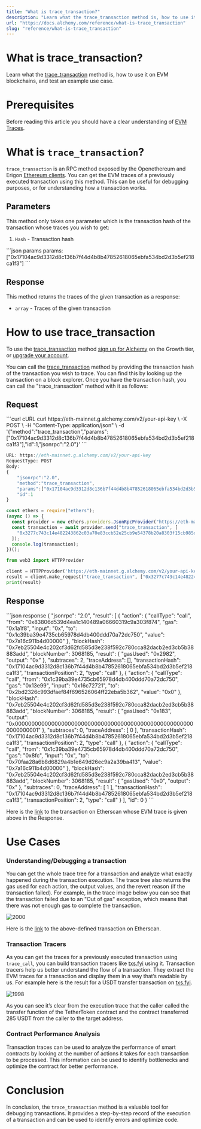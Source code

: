 ```yaml
---
title: "What is trace_transaction?"
description: "Learn what the trace_transaction method is, how to use it on EVM blockchains, and test an example use case."
url: "https://docs.alchemy.com/reference/what-is-trace_transaction"
slug: "reference/what-is-trace_transaction"
---
```


# What is trace\_transaction?

Learn what the [trace\_transaction](/reference/trace-transaction) method is, how to use it on EVM blockchains, and test an example use case.

# Prerequisites

Before reading this article you should have a clear understanding of [EVM Traces](/reference/what-are-evm-traces).

# What is `trace_transaction`?

`trace_transaction` is an RPC method exposed by the Openethereum and Erigon [Ethereum clients](https://www.alchemy.com/overviews/execution-layer-and-consensus-layer-node-clients). You can get the EVM traces of a previously executed transaction using this method. This can be useful for debugging purposes, or for understanding how a transaction works.

## Parameters

This method only takes one parameter which is the transaction hash of the transaction whose traces you wish to get:

1. `Hash` - Transaction hash

<CodeGroup>
  ```json params
  params: ["0x17104ac9d3312d8c136b7f44d4b8b47852618065ebfa534bd2d3b5ef218ca1f3"]
  ```
</CodeGroup>

## Response

This method returns the traces of the given transaction as a response:

* `array` - Traces of the given transaction

# How to use trace\_transaction

To use the [trace\_transaction](/reference/trace-transaction) method [sign up for Alchemy](https://dashboard.alchemy.com/signup/?a=e8cafd6dd9) on the Growth tier, or [upgrade your account](https://dashboard.alchemyapi.io/settings/billing/?a=e8cafd6dd9).

You can call the [trace\_transaction](/reference/trace-transaction) method by providing the transaction hash of the transaction you wish to trace. You can find this by looking up the transaction on a block explorer. Once you have the transaction hash, you can call the "trace\_transaction" method with it as follows:

## Request

<CodeGroup>
  ```curl cURL
  curl https://eth-mainnet.g.alchemy.com/v2/your-api-key \
  -X POST \
  -H "Content-Type: application/json" \
  -d '{"method":"trace_transaction","params":["0x17104ac9d3312d8c136b7f44d4b8b47852618065ebfa534bd2d3b5ef218ca1f3"],"id":1,"jsonrpc":"2.0"}'
  ```

  ```javascript postman
  URL: https://eth-mainnet.g.alchemy.com/v2/your-api-key
  RequestType: POST
  Body: 
  {
      "jsonrpc":"2.0",
      "method":"trace_transaction",
      "params":["0x17104ac9d3312d8c136b7f44d4b8b47852618065ebfa534bd2d3b5ef218ca1f3"],
      "id":1
  }
  ```

  ```javascript ethers.js
  const ethers = require("ethers");
  (async () => {
    const provider = new ethers.providers.JsonRpcProvider("https://eth-mainnet.g.alchemy.com/v2/your-api-key");
    const transaction = await provider.send("trace_transaction", [
      "0x3277c743c14e482243862c03a70e83ccb52e25cb9e54378b20a8303f15cb985d",
    ]);
    console.log(transaction);
  })();
  ```

  ```python web3py
  from web3 import HTTPProvider

  client = HTTPProvider('https://eth-mainnet.g.alchemy.com/v2/your-api-key/')
  result = client.make_request("trace_transaction", ["0x3277c743c14e482243862c03a70e83ccb52e25cb9e54378b20a8303f15cb985d"])
  print(result)
  ```
</CodeGroup>

## Response

<CodeGroup>
  ```json response
  {
    "jsonrpc": "2.0",
    "result": [
      {
        "action": {
          "callType": "call",
          "from": "0x83806d539d4ea1c140489a06660319c9a303f874",
          "gas": "0x1a1f8",
          "input": "0x",
          "to": "0x1c39ba39e4735cb65978d4db400ddd70a72dc750",
          "value": "0x7a16c911b4d00000"
        },
        "blockHash": "0x7eb25504e4c202cf3d62fd585d3e238f592c780cca82dacb2ed3cb5b38883add",
        "blockNumber": 3068185,
        "result": {
          "gasUsed": "0x2982",
          "output": "0x"
        },
        "subtraces": 2,
        "traceAddress": [],
        "transactionHash": "0x17104ac9d3312d8c136b7f44d4b8b47852618065ebfa534bd2d3b5ef218ca1f3",
        "transactionPosition": 2,
        "type": "call"
      },
      {
        "action": {
          "callType": "call",
          "from": "0x1c39ba39e4735cb65978d4db400ddd70a72dc750",
          "gas": "0x13e99",
          "input": "0x16c72721",
          "to": "0x2bd2326c993dfaef84f696526064ff22eba5b362",
          "value": "0x0"
        },
        "blockHash": "0x7eb25504e4c202cf3d62fd585d3e238f592c780cca82dacb2ed3cb5b38883add",
        "blockNumber": 3068185,
        "result": {
          "gasUsed": "0x183",
          "output": "0x0000000000000000000000000000000000000000000000000000000000000001"
        },
        "subtraces": 0,
        "traceAddress": [
          0
        ],
        "transactionHash": "0x17104ac9d3312d8c136b7f44d4b8b47852618065ebfa534bd2d3b5ef218ca1f3",
        "transactionPosition": 2,
        "type": "call"
      },
      {
        "action": {
          "callType": "call",
          "from": "0x1c39ba39e4735cb65978d4db400ddd70a72dc750",
          "gas": "0x8fc",
          "input": "0x",
          "to": "0x70faa28a6b8d6829a4b1e649d26ec9a2a39ba413",
          "value": "0x7a16c911b4d00000"
        },
        "blockHash": "0x7eb25504e4c202cf3d62fd585d3e238f592c780cca82dacb2ed3cb5b38883add",
        "blockNumber": 3068185,
        "result": {
          "gasUsed": "0x0",
          "output": "0x"
        },
        "subtraces": 0,
        "traceAddress": [
          1
        ],
        "transactionHash": "0x17104ac9d3312d8c136b7f44d4b8b47852618065ebfa534bd2d3b5ef218ca1f3",
        "transactionPosition": 2,
        "type": "call"
      }
    ],
    "id": 0
  }
  ```
</CodeGroup>

Here is the [link](https://etherscan.io/tx/0x17104ac9d3312d8c136b7f44d4b8b47852618065ebfa534bd2d3b5ef218ca1f3) to the transaction on Etherscan whose EVM trace is given above in the Response.

# Use Cases

### **Understanding/Debugging a transaction**

You can get the whole trace tree for a transaction and analyze what exactly happened during the transaction execution. The trace tree also returns the gas used for each action, the output values, and the revert reason (if the transaction failed). For example, in the trace image below you can see that the transaction failed due to an "Out of gas" exception, which means that there was not enough gas to complete the transaction.

![2000](1d84a56-gas-error.png "gas-error.png")

Here is the [link](https://etherscan.io/tx/0xda8c0b80d8e240a83c8f6b067c4656babeb13e8e0ece4fd4292aa06252f1285c) to the above-defined transaction on Etherscan.

### **Transaction Tracers**

As you can get the traces for a previously executed transaction using `trace_call`, you can build transaction tracers like [txs.fyi](https://txs.fyi/) using it. Transaction tracers help us better understand the flow of a transaction. They extract the EVM traces for a transaction and display them in a way that’s readable by us. For example here is the result for a USDT transfer transaction on [txs.fyi](https://txs.fyi/eth/0x68ea69fd8b5dfa589a7a983c324ab153a33356320207885a9bba84425598dcaa).

![1998](3571567-txs-fyi.png "txs-fyi.png")

As you can see it’s clear from the execution trace that the caller called the transfer function of the TetherToken contract and the contract transferred 285 USDT from the caller to the target address.

### **Contract Performance Analysis**

Transaction traces can be used to analyze the performance of smart contracts by looking at the number of actions it takes for each transaction to be processed. This information can be used to identify bottlenecks and optimize the contract for better performance.

# Conclusion

In conclusion, the `trace_transaction` method is a valuable tool for debugging transactions. It provides a step-by-step record of the execution of a transaction and can be used to identify errors and optimize code.
